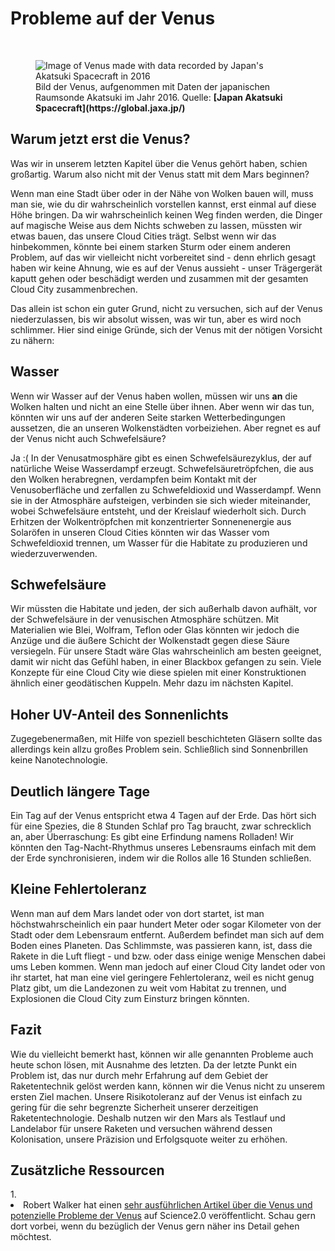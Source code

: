 
# Probleme auf der Venus

<ReadingTime />

<br/>
<figure>
<Image src={require(".//../../../resources/images/venus3.png")} alt="Image of Venus made with data recorded by Japan's Akatsuki Spacecraft in 2016" />
<figcaption style={{ color: "rgb(156, 156, 156)", fontSize: "14px", marginTop: "2px" }}>Bild der Venus, aufgenommen mit Daten der japanischen Raumsonde Akatsuki im Jahr 2016. Quelle: <strong>[Japan Akatsuki Spacecraft](https://global.jaxa.jp/)</strong></figcaption>
</figure>

## Warum jetzt erst die Venus?
Was wir in unserem letzten Kapitel über die Venus gehört haben, schien großartig. Warum also nicht mit der Venus statt mit dem Mars beginnen?

Wenn man eine Stadt über oder in der Nähe von Wolken bauen will, muss man sie, wie du dir wahrscheinlich vorstellen kannst, erst einmal auf diese Höhe bringen. Da wir wahrscheinlich keinen Weg finden werden, die Dinger auf magische Weise aus dem Nichts schweben zu lassen, müssten wir etwas bauen, das unsere Cloud Cities trägt. Selbst wenn wir das hinbekommen, könnte bei einem starken Sturm oder einem anderen Problem, auf das wir vielleicht nicht vorbereitet sind - denn ehrlich gesagt haben wir keine Ahnung, wie es auf der Venus aussieht - unser Trägergerät kaputt gehen oder beschädigt werden und zusammen mit der gesamten Cloud City zusammenbrechen. 

Das allein ist schon ein guter Grund, nicht zu versuchen, sich auf der Venus niederzulassen, bis wir absolut wissen, was wir tun, aber es wird noch schlimmer. Hier sind einige Gründe, sich der Venus mit der nötigen Vorsicht zu nähern:

## Wasser
Wenn wir Wasser auf der Venus haben wollen, müssen wir uns <strong>an</strong> die Wolken halten und nicht an eine Stelle über ihnen. Aber wenn wir das tun, könnten wir uns auf der anderen Seite starken Wetterbedingungen aussetzen, die an unseren Wolkenstädten vorbeiziehen. Aber regnet es auf der Venus nicht auch Schwefelsäure? 

Ja :( In der Venusatmosphäre gibt es einen Schwefelsäurezyklus, der auf natürliche Weise Wasserdampf erzeugt. Schwefelsäuretröpfchen, die aus den Wolken herabregnen, verdampfen beim Kontakt mit der Venusoberfläche und zerfallen zu Schwefeldioxid und Wasserdampf. Wenn sie in der Atmosphäre aufsteigen, verbinden sie sich wieder miteinander, wobei Schwefelsäure entsteht, und der Kreislauf wiederholt sich. Durch Erhitzen der Wolkentröpfchen mit konzentrierter Sonnenenergie aus Solaröfen in unseren Cloud Cities könnten wir das Wasser vom Schwefeldioxid trennen, um Wasser für die Habitate zu produzieren und wiederzuverwenden.

## Schwefelsäure 
Wir müssten die Habitate und jeden, der sich außerhalb davon aufhält, vor der Schwefelsäure in der venusischen Atmosphäre schützen. Mit Materialien wie Blei, Wolfram, Teflon oder Glas könnten wir jedoch die Anzüge und die äußere Schicht der Wolkenstadt gegen diese Säure versiegeln. Für unsere Stadt wäre Glas wahrscheinlich am besten geeignet, damit wir nicht das Gefühl haben, in einer Blackbox gefangen zu sein. Viele Konzepte für eine Cloud City wie diese spielen mit einer Konstruktionen ähnlich einer geodätischen Kuppeln. Mehr dazu im nächsten Kapitel.

## Hoher UV-Anteil des Sonnenlichts 
Zugegebenermaßen, mit Hilfe von speziell beschichteten Gläsern sollte das allerdings kein allzu großes Problem sein. Schließlich sind Sonnenbrillen keine Nanotechnologie.

## Deutlich längere Tage
Ein Tag auf der Venus entspricht etwa 4 Tagen auf der Erde. Das hört sich für eine Spezies, die 8 Stunden Schlaf pro Tag braucht, zwar schrecklich an, aber Überraschung: Es gibt eine Erfindung namens Rolladen! Wir könnten den Tag-Nacht-Rhythmus unseres Lebensraums einfach mit dem der Erde synchronisieren, indem wir die Rollos alle 16 Stunden schließen.

## Kleine Fehlertoleranz 
Wenn man auf dem Mars landet oder von dort startet, ist man höchstwahrscheinlich ein paar hundert Meter oder sogar Kilometer von der Stadt oder dem Lebensraum entfernt. Außerdem befindet man sich auf dem Boden eines Planeten. Das Schlimmste, was passieren kann, ist, dass die Rakete in die Luft fliegt - und bzw. oder dass einige wenige Menschen dabei ums Leben kommen. Wenn man jedoch auf einer Cloud City landet oder von ihr startet, hat man eine viel geringere Fehlertoleranz, weil es nicht genug Platz gibt, um die Landezonen zu weit vom Habitat zu trennen, und Explosionen die Cloud City zum Einsturz bringen könnten.

## Fazit
Wie du vielleicht bemerkt hast, können wir alle genannten Probleme auch heute schon lösen, mit Ausnahme des letzten. Da der letzte Punkt ein Problem ist, das nur durch mehr Erfahrung auf dem Gebiet der Raketentechnik gelöst werden kann, können wir die Venus nicht zu unserem ersten Ziel machen. Unsere Risikotoleranz auf der Venus ist einfach zu gering für die sehr begrenzte Sicherheit unserer derzeitigen Raketentechnologie. Deshalb nutzen wir den Mars als Testlauf und Landelabor für unsere Raketen und versuchen während dessen Kolonisation, unsere Präzision und Erfolgsquote weiter zu erhöhen.


## Zusätzliche Ressourcen
<AdditionalResources>
  <div>
    <span>1. </span><li>Robert Walker hat einen <a href="https://www.science20.com/robert_inventor/will_we_build_colonies_that_float_over_venus_like_buckminster_fullers_cloud_nine-127573" target="_blank">sehr ausführlichen Artikel über die Venus und potenzielle Probleme der Venus</a> auf Science2.0 veröffentlicht. Schau gern dort vorbei, wenn du bezüglich der Venus gern näher ins Detail gehen möchtest.</li>
  </div>
</AdditionalResources>


<Analytics />
